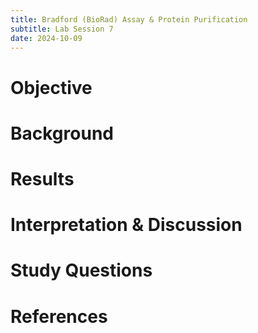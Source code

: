 ```yaml
---
title: Bradford (BioRad) Assay & Protein Purification
subtitle: Lab Session 7
date: 2024-10-09
---
```


# Objective

# Background

# Results

# Interpretation & Discussion

# Study Questions

# References


